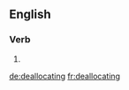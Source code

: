 ==English==

===Verb===
{{head|en|present participle}}

# {{present participle of|deallocate|lang=en}}

[[de:deallocating]]
[[fr:deallocating]]